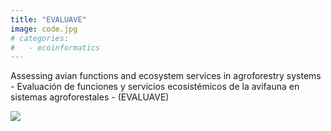 ```yaml
---
title: "EVALUAVE"
image: code.jpg
# categories: 
#   - ecoinformatics
---
```


Assessing avian functions and ecosystem services in
agroforestry systems - Evaluación de funciones y servicios ecosistémicos de la
avifauna en sistemas agroforestales - (EVALUAVE)

![](EVALUAVE.jpg)
